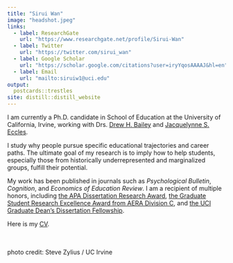 ```yaml
---
title: "Sirui Wan" 
image: "headshot.jpeg" 
links:
  - label: ResearchGate
    url: "https://www.researchgate.net/profile/Sirui-Wan"
  - label: Twitter
    url: "https://twitter.com/sirui_wan"
  - label: Google Scholar
    url: "https://scholar.google.com/citations?user=iryYqosAAAAJ&hl=en"
  - label: Email
    url: "mailto:siruiw1@uci.edu"
output:
  postcards::trestles
site: distill::distill_website
---
```


I am currently a Ph.D. candidate in School of Education at the University of California, Irvine, working with Drs. [Drew H. Bailey](https://sites.uci.edu/dhbailey/) and [Jacquelynne S. Eccles](https://www.faculty.uci.edu/profile.cfm?faculty_id=5971). 

I study why people pursue specific educational trajectories and career paths. The ultimate goal of my research is to imply how to help students, especially those from historically underrepresented and marginalized groups, fulfill their potential. 

My work has been published in journals such as _Psychological Bulletin_, _Cognition_, and _Economics of Education Review_. I am a recipient of multiple honors, including [the APA Dissertation Research Award](https://www.apa.org/science/awards/2021-dissertation-research-award), [the Graduate Student Research Excellence Award from AERA Division C](https://www.aera.net/Division-C/Awards), and [the UCI Graduate Dean's Dissertation Fellowship](https://education.uci.edu/ucisoe_news/wan_gddf_june21).

Here is my [CV](https://drive.google.com/file/d/18xc3UslHcPgXYbeDOr5__3BlEdotmLwj/view?usp=sharing).
<br>
<br>
<br>

photo credit: Steve Zylius / UC Irvine



